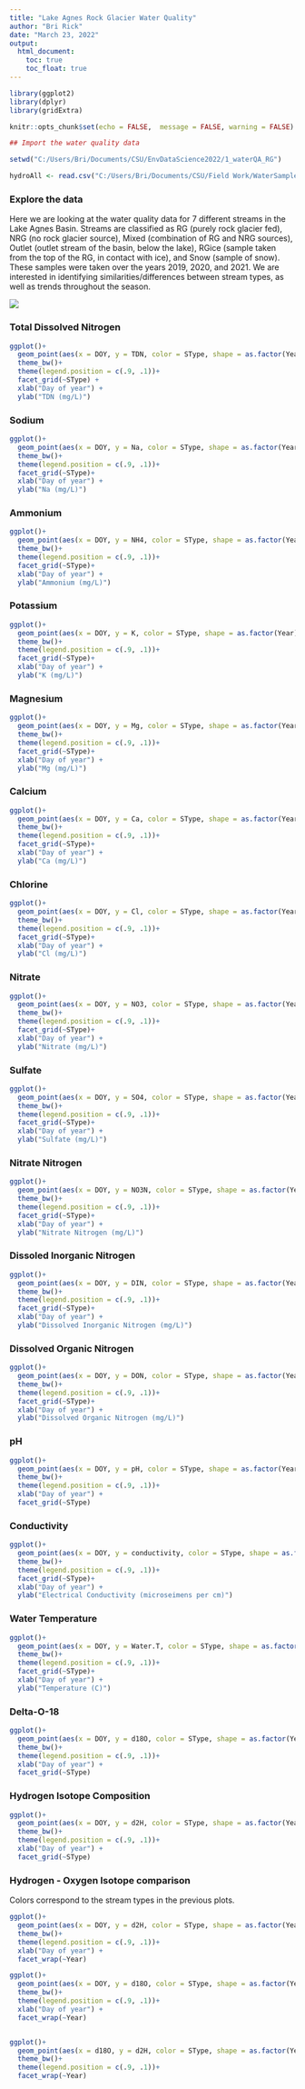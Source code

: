 ```yaml
---
title: "Lake Agnes Rock Glacier Water Quality"
author: "Bri Rick"
date: "March 23, 2022"
output: 
  html_document:
    toc: true
    toc_float: true
---
```


```r

library(ggplot2)
library(dplyr)
library(gridExtra)

knitr::opts_chunk$set(echo = FALSE,  message = FALSE, warning = FALSE)
```


```r
## Import the water quality data

setwd("C:/Users/Bri/Documents/CSU/EnvDataScience2022/1_waterQA_RG")

hydroAll <- read.csv("C:/Users/Bri/Documents/CSU/Field Work/WaterSamples/AllData_IonIsotope_2019_2021_June2022.csv")

```

### Explore the data

Here we are looking at the water quality data for 7 different streams in the Lake Agnes Basin. Streams are classified as RG (purely rock glacier fed), NRG (no rock glacier source), Mixed (combination of RG and NRG sources), Outlet (outlet stream of the basin, below the lake), RGice (sample taken from the top of the RG, in contact with ice), and Snow (sample of snow). These samples were taken over the years 2019, 2020, and 2021. We are interested in identifying similarities/differences between stream types, as well as trends throughout the season.

![](RGlocationfig.jpg)

### Total Dissolved Nitrogen

```r
ggplot()+
  geom_point(aes(x = DOY, y = TDN, color = SType, shape = as.factor(Year) ), data = hydroAll, show.legend = FALSE) +
  theme_bw()+
  theme(legend.position = c(.9, .1))+
  facet_grid(~SType) +
  xlab("Day of year") +
  ylab("TDN (mg/L)")
```

### Sodium

```r
ggplot()+
  geom_point(aes(x = DOY, y = Na, color = SType, shape = as.factor(Year) ), data = hydroAll, show.legend = FALSE) +
  theme_bw()+
  theme(legend.position = c(.9, .1))+
  facet_grid(~SType)+
  xlab("Day of year") +
  ylab("Na (mg/L)")
```

### Ammonium

```r
ggplot()+
  geom_point(aes(x = DOY, y = NH4, color = SType, shape = as.factor(Year) ), data = hydroAll, show.legend = FALSE) +
  theme_bw()+
  theme(legend.position = c(.9, .1))+
  facet_grid(~SType)+
  xlab("Day of year") +
  ylab("Ammonium (mg/L)")
```

### Potassium

```r
ggplot()+
  geom_point(aes(x = DOY, y = K, color = SType, shape = as.factor(Year) ), data = hydroAll, show.legend = FALSE) +
  theme_bw()+
  theme(legend.position = c(.9, .1))+
  facet_grid(~SType)+
  xlab("Day of year") +
  ylab("K (mg/L)")
```

### Magnesium

```r
ggplot()+
  geom_point(aes(x = DOY, y = Mg, color = SType, shape = as.factor(Year) ), data = hydroAll, show.legend = FALSE) +
  theme_bw()+
  theme(legend.position = c(.9, .1))+
  facet_grid(~SType)+
  xlab("Day of year") +
  ylab("Mg (mg/L)")
```

### Calcium

```r
ggplot()+
  geom_point(aes(x = DOY, y = Ca, color = SType, shape = as.factor(Year) ), data = hydroAll, show.legend = FALSE) +
  theme_bw()+
  theme(legend.position = c(.9, .1))+
  facet_grid(~SType)+
  xlab("Day of year") +
  ylab("Ca (mg/L)")
```

### Chlorine

```r
ggplot()+
  geom_point(aes(x = DOY, y = Cl, color = SType, shape = as.factor(Year) ), data = hydroAll, show.legend = FALSE) +
  theme_bw()+
  theme(legend.position = c(.9, .1))+
  facet_grid(~SType)+
  xlab("Day of year") +
  ylab("Cl (mg/L)")
```

### Nitrate

```r
ggplot()+
  geom_point(aes(x = DOY, y = NO3, color = SType, shape = as.factor(Year) ), data = hydroAll, show.legend = FALSE) +
  theme_bw()+
  theme(legend.position = c(.9, .1))+
  facet_grid(~SType)+
  xlab("Day of year") +
  ylab("Nitrate (mg/L)")
```

### Sulfate

```r
ggplot()+
  geom_point(aes(x = DOY, y = SO4, color = SType, shape = as.factor(Year) ), data = hydroAll, show.legend = FALSE) +
  theme_bw()+
  theme(legend.position = c(.9, .1))+
  facet_grid(~SType)+
  xlab("Day of year") +
  ylab("Sulfate (mg/L)")
```

### Nitrate Nitrogen

```r
ggplot()+
  geom_point(aes(x = DOY, y = NO3N, color = SType, shape = as.factor(Year) ), data = hydroAll, show.legend = FALSE) +
  theme_bw()+
  theme(legend.position = c(.9, .1))+
  facet_grid(~SType)+
  xlab("Day of year") +
  ylab("Nitrate Nitrogen (mg/L)")
```

### Dissoled Inorganic Nitrogen

```r
ggplot()+
  geom_point(aes(x = DOY, y = DIN, color = SType, shape = as.factor(Year) ), data = hydroAll, show.legend = FALSE) +
  theme_bw()+
  theme(legend.position = c(.9, .1))+
  facet_grid(~SType)+
  xlab("Day of year") +
  ylab("Dissolved Inorganic Nitrogen (mg/L)")
```

### Dissolved Organic Nitrogen

```r
ggplot()+
  geom_point(aes(x = DOY, y = DON, color = SType, shape = as.factor(Year) ), data = hydroAll, show.legend = FALSE) +
  theme_bw()+
  theme(legend.position = c(.9, .1))+
  facet_grid(~SType)+
  xlab("Day of year") +
  ylab("Dissolved Organic Nitrogen (mg/L)")
```


### pH

```r
ggplot()+
  geom_point(aes(x = DOY, y = pH, color = SType, shape = as.factor(Year) ), data = hydroAll, show.legend = FALSE) +
  theme_bw()+
  theme(legend.position = c(.9, .1))+
  xlab("Day of year") +
  facet_grid(~SType)
```

### Conductivity

```r
ggplot()+
  geom_point(aes(x = DOY, y = conductivity, color = SType, shape = as.factor(Year) ), data = hydroAll, show.legend = FALSE) +
  theme_bw()+
  theme(legend.position = c(.9, .1))+
  facet_grid(~SType)+
  xlab("Day of year") +
  ylab("Electrical Conductivity (microseimens per cm)")
```

### Water Temperature

```r
ggplot()+
  geom_point(aes(x = DOY, y = Water.T, color = SType, shape = as.factor(Year) ), data = hydroAll, show.legend = FALSE) +
  theme_bw()+
  theme(legend.position = c(.9, .1))+
  facet_grid(~SType)+
  xlab("Day of year") +
  ylab("Temperature (C)")
```

### Delta-O-18

```r
ggplot()+
  geom_point(aes(x = DOY, y = d18O, color = SType, shape = as.factor(Year) ), data = hydroAll, show.legend = FALSE) +
  theme_bw()+
  theme(legend.position = c(.9, .1))+
  xlab("Day of year") +
  facet_grid(~SType)
```

### Hydrogen Isotope Composition

```r
ggplot()+
  geom_point(aes(x = DOY, y = d2H, color = SType, shape = as.factor(Year) ), data = hydroAll, show.legend = FALSE) +
  theme_bw()+
  theme(legend.position = c(.9, .1))+
  xlab("Day of year") +
  facet_grid(~SType)
```

### Hydrogen - Oxygen Isotope comparison

Colors correspond to the stream types in the previous plots. 

```r
ggplot()+
  geom_point(aes(x = DOY, y = d2H, color = SType, shape = as.factor(Year) ), data = hydroAll, show.legend = FALSE) +
  theme_bw()+
  theme(legend.position = c(.9, .1))+
  xlab("Day of year") +
  facet_wrap(~Year)

ggplot()+
  geom_point(aes(x = DOY, y = d18O, color = SType, shape = as.factor(Year) ), data = hydroAll, show.legend = FALSE) +
  theme_bw()+
  theme(legend.position = c(.9, .1))+
  xlab("Day of year") +
  facet_wrap(~Year)


ggplot()+
  geom_point(aes(x = d18O, y = d2H, color = SType, shape = as.factor(Year) ), data = hydroAll, show.legend = FALSE) +
  theme_bw()+
  theme(legend.position = c(.9, .1))+
  facet_wrap(~Year)
```
